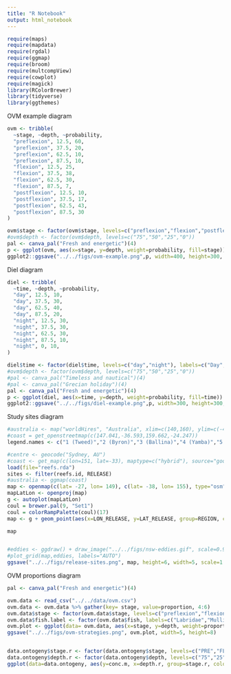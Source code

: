 ```yaml
---
title: "R Notebook"
output: html_notebook
---
```


```r
require(maps)
require(mapdata)
require(rgdal)
require(ggmap)
require(broom)
require(multcompView)
require(cowplot)
require(magick)
library(RColorBrewer)
library(tidyverse)
library(ggthemes)
```


OVM example diagram
```r

ovm <- tribble(
  ~stage, ~depth, ~probability,
  "preflexion", 12.5, 60,
  "preflexion", 37.5, 20,
  "preflexion", 62.5, 10,
  "preflexion", 87.5, 10,
  "flexion", 12.5, 25,
  "flexion", 37.5, 38,
  "flexion", 62.5, 30,
  "flexion", 87.5, 7,
  "postflexion", 12.5, 10,
  "postflexion", 37.5, 17,
  "postflexion", 62.5, 43,
  "postflexion", 87.5, 30
)

ovm$stage <- factor(ovm$stage, levels=c("preflexion","flexion","postflexion"), labels=c("Preflexion","Flexion","Postflexion"))
#ovm$depth <- factor(ovm$depth, levels=c("75","50","25","0"))
pal <- canva_pal("Fresh and energetic")(4)
p <- ggplot(ovm, aes(x=stage, y=depth, weight=probability, fill=stage)) +  geom_violin(adjust = .85, trim=FALSE)  + theme_few()  + labs(y="Depth (m)", x="Ontogenetic stage") + theme(legend.position = "none") + scale_y_reverse(limits=c(100,0)) + scale_fill_manual(values = pal)
ggplot2::ggsave("../../figs/ovm-example.png",p, width=400, height=300, units="mm", dpi=300, scale=0.3)
```

Diel diagram
```r

diel <- tribble(
  ~time, ~depth, ~probability,
  "day", 12.5, 10,
  "day", 37.5, 30,
  "day", 62.5, 40,
  "day", 87.5, 20,
  "night", 12.5, 30,
  "night", 37.5, 30,
  "night", 62.5, 30,
  "night", 87.5, 10,
  "night", 0, 10,
)

diel$time <- factor(diel$time, levels=c("day","night"), labels=c("Day","Night"))
#ovm$depth <- factor(ovm$depth, levels=c("75","50","25","0"))
#pal <- canva_pal("Timeless and nautical")(4)
#pal <- canva_pal("Grecian holiday")(4)
pal <- canva_pal("Fresh and energetic")(4)
p <- ggplot(diel, aes(x=time, y=depth, weight=probability, fill=time)) +  geom_violin(adjust = .85, trim=FALSE)  + theme_few()  + labs(y="Depth (m)", x="Time of day") + theme(legend.position = "none") + scale_y_reverse(limits=c(100,0)) + scale_fill_manual(values = pal)
ggplot2::ggsave("../../figs/diel-example.png",p, width=300, height=300, units="mm", dpi=300, scale=0.3)
```

Study sites diagram
```r
#australia <- map("worldHires", "Australia", xlim=c(140,160), ylim=c(-45,-10), col="gray90", fill=TRUE)
#coast = get_openstreetmap(c(147.041,-36.593,159.662,-24.247))
legend.names <- c("1 (Tweed)","2 (Byron)","3 (Ballina)","4 (Yamba)","5 (Solitary Is)","6 (Nambucca)","7 (Pt Macquarie)","8 (Crowdy Bay)","9 (Pt Stephens)","10 (Newcastle)","11 (Sydney)","12 (Wollongong)","13 (Jervis Bay)","14 (Ulladulla)","15 (Batemans)","16 (Merimbula)","17 (Eden)")

#centre <- geocode("Sydney, AU")
#coast <- get_map(c(lon=151, lat=-33), maptype=c("hybrid"), source="google")
load(file="reefs.rda")
sites <- filter(reefs.id, RELEASE)
#australia <- ggmap(coast)
map <- openmap(c(lat= -27, lon= 149), c(lat= -38, lon= 155), type="osm")
mapLatLon <- openproj(map)
g <- autoplot(mapLatLon)
coul = brewer.pal(9, "Set1")
coul = colorRampPalette(coul)(17)
map <- g + geom_point(aes(x=LON_RELEASE, y=LAT_RELEASE, group=REGION, colour=REGION), size=1.5, data=sites) + theme(legend.position = "right") + labs(x="Longitude", y="Latitude") + scale_color_manual(labels = c("1 (Tweed)","2 (Byron)","3 (Ballina)","4 (Yamba)","5 (Solitary Is)","6 (Nambucca)","7 (Pt Macquarie)","8 (Crowdy Bay)","9 (Pt Stephens)","10 (Newcastle)","11 (Sydney)","12 (Wollongong)","13 (Jervis Bay)","14 (Ulladulla)","15 (Batemans)","16 (Merimbula)","17 (Eden)"), name="Source region", values = coul) 

map


#eddies <- ggdraw() + draw_image("../../figs/nsw-eddies.gif", scale=0.9)
#plot_grid(map,eddies, labels="AUTO")
ggsave("../../figs/release-sites.png", map, height=6, width=5, scale=1.5)
```


OVM proportions diagram

```r
pal <- canva_pal("Fresh and energetic")(4)

ovm.data <- read_csv("../../data/ovm.csv")
ovm.data <- ovm.data %>% gather(key= stage, value=proportion, 4:6)
ovm.data$stage <- factor(ovm.data$stage, levels=c("preflexion","flexion","postflexion"),labels=c("Preflexion","Flexion","Postflexion"))
ovm.data$fish.label <- factor(ovm.data$fish, labels=c("Labridae","Mullidae","Pomacentridae","Scaridae","Scorpaenidae","Serranidae","Synodontidae"))
ovm.plot <- ggplot(data= ovm.data, aes(x=stage, y=depth, weight=proportion, fill=stage)) + labs(y="Depth (m)", x="Ontogenetic stage") + facet_wrap(~fish.label, ncol=2, shrink = TRUE) + theme_few() + scale_fill_manual(values=pal, name="Ontogenetic stage") + theme(legend.position = c(0.90, 0.05), legend.justification = c(1, 0), axis.title.x=element_blank(), axis.text.x=element_blank(), axis.ticks.x=element_blank()) +scale_y_reverse(limits=c(100,0)) + geom_violin(adjust = .95, trim=FALSE)
ggsave("../../figs/ovm-strategies.png", ovm.plot, width=5, height=8)


data.ontogeny$stage.r <- factor(data.ontogeny$stage, levels=c("PRE","FLE","POS"))
data.ontogeny$depth.r <- factor(data.ontogeny$depth, levels=c("75","25","0"))
ggplot(data=data.ontogeny, aes(y=conc.m, x=depth.r, group=stage.r, color=stage.r)) + facet_wrap(~family, scales="free", ncol=4, shrink = TRUE) + stat_summary_bin(fun.y="mean", geom="line", position=position_dodge(width=0.5), show.legend=FALSE) + stat_summary_bin(fun.y="mean", geom="point", position=position_dodge(width=0.5),size=2) + stat_summary(fun.data = "mean_cl_boot", geom = "linerange",position=position_dodge(width=0.5),show.legend = FALSE) + labs(x="Depth (m)", y=expression("Concentration per 1000 "~m^{3})) + theme_few() + coord_flip() + scale_color_discrete(name="", labels=c("Preflexion","Flexion","Postflexion")) + theme(legend.position = c(0.85,0.15), legend.justification = c(0.3,0)) 
```


